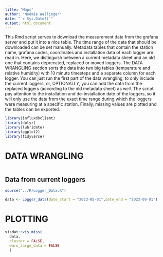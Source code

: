 ```yaml
---
title: "Maps"
author: 'Noémie Wellinger'
date: "`r Sys.Date()`"
output: html_document
---
```


This Rmd script serves to download the measurement data from the grafana server and put it into a nice table. 
The time range of the data that should be downloaded can be set manually. Metadata tables that contain the station name, grafana codes, coordinates and installation data of each logger are read in. Here, we distinguish between a current metadata sheet and an old one that contains deprecated, replaced or moved loggers.
The DATA WRANGLING section sorts the data into two big tables (temperature and relative humidity) with 10 minute timesteps and a separate column for each logger. You can just run the first part of the data wrangling, to only include the current loggers, or, OPTIONALLY, you can add the data from the replaced loggers (according to the old metadata sheet) as well. The script pay attention to the installation and de-installation date of the loggers, so it will only use the data from the exact time range during which the loggers were measuring at a specific station.
Finally, missing values are plotted and the tables can be exported.


```r
library(influxdbclient)
library(dplyr)
library(lubridate)
library(ggplot2)
library(tidyverse)
```





# DATA WRANGLING
```r

```

## Data from current loggers
```r

source("../R/Logger_Data.R")

data <- Logger_data(date_start = "2023-05-01",date_end = "2023-09-01")

```




# PLOTTING
```r
visdat::vis_miss(
  data,
  cluster = FALSE, 
  warn_large_data = FALSE
  )

```






